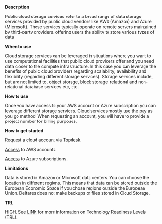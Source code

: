 **Description**

Public cloud storage services refer to a broad range of data storage services provided by public cloud vendors like AWS (Amazon) and Azure (Microsoft). These services typically operate on remote servers maintained by third-party providers, offering users the ability to store various types of data

**When to use**

Cloud storage services can be leveraged in situations where you want to use computational facilities that public cloud providers offer and you need data closer to the compute infrastructure. In this case you can leverage the benefits of public cloud providers regarding scalability, availability and flexibility (regarding different storage services). Storage services include, but are not limited to, object storage, block storage, relational and non-relational database services etc, etc.

**How to use**

Once you have access to your AWS account or Azure subscription you can leverage different storage services. Cloud services mostly use the pay as you go method. When requesting an account, you will have to provide a project number for billing purposes.

**How to get started**

Request a cloud account via [Topdesk](https://deltares.topdesk.net).

[Access](https://deltares.awsapps.com/start#/) to AWS accounts.

[Access](https://portal.azure.com/) to Azure subscriptions.

**Limitations**

Data is stored in Amazon or Microsoft data centers. You can choose the location in different regions. This means that data can be stored outside the European Economic Space if you chose regions outside the European Union. Deltares does not make backups of files stored in Cloud Storage.

**TRL**

HIGH. See [LINK](/storage-finder/trl)  for more information on Technology Readiness Levels (TRL).

